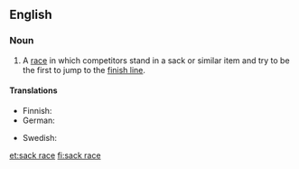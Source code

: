 ==English==

===Noun===
{{wikipedia}}
{{en-noun|sg=[[sack]] [[race]]}}

# {{games|racing}} A [[race]] in which competitors stand in a sack or similar item and try to be the first to jump to the [[finish line]].

====Translations====
{{trans-top|type of children's game}}
* Finnish: {{t-|fi|pussijuoksu}}
* German: {{t-|de|Sackhüpfen|n}}
{{trans-mid}}
* Swedish: {{t-|sv|säcklöpning|c}}
{{trans-bottom}}

[[et:sack race]]
[[fi:sack race]]